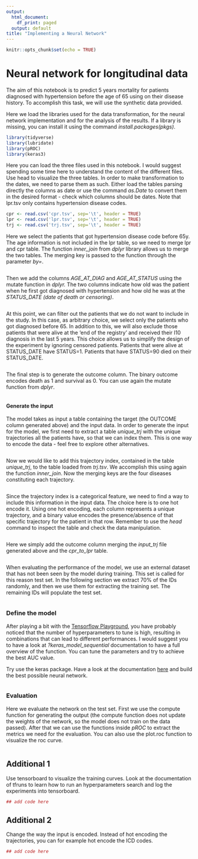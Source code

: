 ```yaml
---
output:
  html_document:
    df_print: paged
  output: default
title: "Implementing a Neural Network"
---
```


```r
knitr::opts_chunk$set(echo = TRUE)
```

# Neural network for longitudinal data

The aim of this notebook is to predict 5 years mortality for patients diagnosed with hypertension before the age of 65 using on their disease history. To accomplish this task, we will use the synthetic data provided.

Here we load the libraries used for the data transformation, for the neural network implementation and for the analysis of the results. If a library is missing, you can install it using the command *install.packages(pkgs)*.

```r
library(tidyverse)
library(lubridate)
library(pROC)
library(keras3)
```

Here you can load the three files used in this notebook. I would suggest spending some time here to understand the content of the different files. Use head to visualize the three tables. In order to make transformation to the dates, we need to parse them as such. Either load the tables parsing directly the columns as date or use the command *as.Date* to convert them in the desired format - check which columns should be dates. Note that lpr.tsv only contains hypertension disease codes.

```r
cpr <- read.csv('cpr.tsv', sep='\t', header = TRUE)
lpr <- read.csv('lpr.tsv', sep='\t', header = TRUE)
trj <- read.csv('trj.tsv', sep='\t', header = TRUE)
```

Here we select the patients that got hypertension disease code before 65y. The age information is not included in the lpr table, so we need to merge lpr and cpr table. The function *inner_join* from *dplyr* library allows us to merge the two tables. The merging key is passed to the function through the parameter *by=*.

```r

```

Then we add the columns *AGE_AT_DIAG* and *AGE_AT_STATUS* using the mutate function in *dplyr.* The two columns indicate how old was the patient when he first got diagnosed with hypertension and how old he was at the *STATUS_DATE (date of death or censoring)*.

```r

```

At this point, we can filter out the patients that we do not want to include in the study. In this case, as arbitrary choice, we select only the patients who got diagnosed before 65. In addition to this, we will also exclude those patients that were alive at the 'end of the registry' and received their I10 diagnosis in the last 5 years. This choice allows us to simplify the design of the experiment by ignoring censored patients. Patients that were alive at STATUS_DATE have STATUS=1. Patients that have STATUS=90 died on their STATUS_DATE.

```r

```

The final step is to generate the outcome column. The binary outcome encodes death as 1 and survival as 0. You can use again the mutate function from *dplyr*.

```r


```

#### Generate the input

The model takes as input a table containing the target (the OUTCOME column generated above) and the input data. In order to generate the input for the model, we first need to extract a table *unique_trj* with the unique trajectories all the patients have, so that we can index them. This is one way to encode the data - feel free to explore other alternatives.

```r

```

Now we would like to add this trajectory index, contained in the table *unique_trj*, to the table loaded from *trj.tsv*. We accomplish this using again the function *inner_join*. Now the merging keys are the four diseases constituting each trajectory.

```r

```

Since the trajectory index is a categorical feature, we need to find a way to include this information in the input data. The choice here is to one hot encode it. Using one hot encoding, each column represents a unique trajectory, and a binary value encodes the presence/absence of that specific trajectory for the patient in that row. Remember to use the *head* command to inspect the table and check the data manipulation.

```r

```

Here we simply add the outcome column merging the *input_trj* file generated above and the *cpr_to_lpr* table.

```r

```

When evaluating the performance of the model, we use an external dataset that has not been seen by the model during training. This set is called for this reason test set. In the following section we extract 70% of the IDs randomly, and then we use them for extracting the training set. The remaining IDs will populate the test set.

```r

```

### Define the model

After playing a bit with the [Tensorflow Playground](https://playground.tensorflow.org/), you have probably noticed that the number of hyperparameters to tune is high, resulting in combinations that can lead to different performances. I would suggest you to have a look at *?keras_model_sequential* documentation to have a full overview of the function. You can tune the parameters and try to achieve the best AUC value.

Try use the keras package. Have a look at the documentation [here](https://www.rstudio.com/blog/keras-for-r/) and build the best possible neural network.

```r

```

### Evaluation

Here we evaluate the network on the test set. First we use the compute function for generating the output (the compute function does not update the weights of the network, so the model does not train on the data passed). After that we can use the functions inside *pROC* to extract the metrics we need for the evaluation. You can also use the plot.roc function to visualize the roc curve.

```r

```

## Additional 1

Use tensorboard to visualize the training curves. Look at the documentation of tfruns to learn how to run an hyperparameters search and log the experiments into tensorboard.

```r
## add code here

```

## Additional 2

Change the way the input is encoded. Instead of hot encoding the trajectories, you can for example hot encode the ICD codes.

```r
## add code here

```
